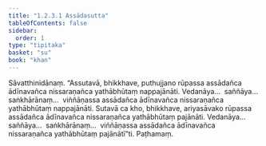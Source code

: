 ```yaml
---
title: "1.2.3.1 Assādasutta"
tableOfContents: false
sidebar:
  order: 1
type: "tipitaka"
basket: "su"
book: "khan"
---
```



<DynamicBreadcrumb />

<Division number="73" book="khan" bookNo="13" page="67">

<Paragraph number="379" book="khan">
Sāvatthinidānaṃ. “Assutavā, bhikkhave, puthujjano rūpassa assādañca ādīnavañca nissaraṇañca yathābhūtaṃ nappajānāti. Vedanāya…  saññāya…  saṅkhārānaṃ…  viññāṇassa assādañca ādīnavañca nissaraṇañca yathābhūtaṃ nappajānāti. Sutavā ca kho, bhikkhave, ariyasāvako rūpassa assādañca ādīnavañca nissaraṇañca yathābhūtaṃ pajānāti. Vedanāya…  saññāya…  saṅkhārānaṃ…  viññāṇassa assādañca ādīnavañca nissaraṇañca yathābhūtaṃ pajānātī”ti.

</Paragraph>
</Division>

<Paragraph number="380" type="center" book="khan">
Paṭhamaṃ.
</Paragraph>